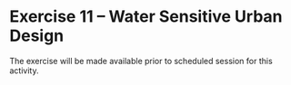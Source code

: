 # Exercise 11 -- Water Sensitive Urban Design {#E11 .unnumbered}

The exercise will be made available prior to scheduled session for this activity.


